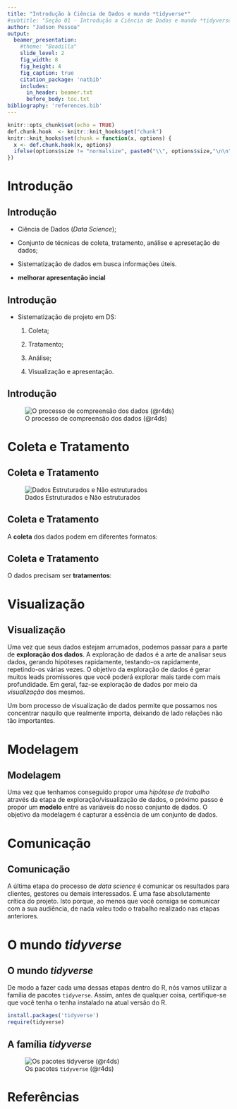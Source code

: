 ```yaml
---
title: "Introdução à Ciência de Dados e mundo *tidyverse*"
#subtitle: "Seção 01 - Introdução a Ciência de Dados e mundo *tidyverse*"
author: "Jadson Pessoa"
output: 
  beamer_presentation:
    #theme: "Boadilla"
    slide_level: 2
    fig_width: 8
    fig_height: 4
    fig_caption: true
    citation_package: 'natbib'
    includes:
      in_header: beamer.txt
      before_body: toc.txt
bibliography: 'references.bib'
---
```


```r
knitr::opts_chunk$set(echo = TRUE)
def.chunk.hook  <- knitr::knit_hooks$get("chunk")
knitr::knit_hooks$set(chunk = function(x, options) {
  x <- def.chunk.hook(x, options)
  ifelse(options$size != "normalsize", paste0("\\", options$size,"\n\n", x, "\n\n \\normalsize"), x)
})

```

# Introdução

## Introdução

-   Ciência de Dados (*Data Science*);

    \bigskip

-   Conjunto de técnicas de coleta, tratamento, análise e apresetação de dados;

    \bigskip

-   Sistematização de dados em busca informações úteis.

    \bigskip

-   **melhorar apresentação incial**

## Introdução

-   Sistematização de projeto em DS:

    \bigskip

    1.  Coleta;

        \bigskip

    2.  Tratamento;

        \bigskip

    3.  Análise;

        \bigskip

    4.  Visualização e apresentação.

## Introdução

![O processo de compreensão dos dados (@r4ds)](datascience.png)

# Coleta e Tratamento

## Coleta e Tratamento

![Dados Estruturados e Não estruturados](imagens/strutureUnstruture.png)

## Coleta e Tratamento

A **coleta** dos dados podem em diferentes formatos:

\bigskip

```{=tex}
\begin{itemize}

  \item Excel;
  
  \item XML;
  
  \item JSON;
  
  \item txt;
  
  \item HTML;
  
  \item MySQL;
  
  \item Formatos proprietários (Stata, Minitab, SPSS, SAS, etc).

\end{itemize}
```

## Coleta e Tratamento

O dados precisam ser **tratamentos**:

\bigskip

```{=tex}
\begin{itemize}

  \item Limpeza de dados; \smallskip
  
  \item Tratamento de \emph{missing values} ou NA;\smallskip
  
  \item Construção de números índices; \smallskip
  
  \item Deflacionar valores correntes; \smallskip
  
  \item Obtenção de taxas de crescimento; \smallskip
  
  \item Tratando tendências; \smallskip
  
  \item Dessazonalização; \smallskip
  
  \item Subconjuntos (\emph{subsetting}); \smallskip
  
  \item Classificação; \smallskip
  
  \item Utilização de \emph{lags}. 
  
\end{itemize}
```
# Visualização

## Visualização

Uma vez que seus dados estejam arrumados, podemos passar para a parte de **exploração dos dados**. A exploração de dados é a arte de analisar seus dados, gerando hipóteses rapidamente, testando-os rapidamente, repetindo-os várias vezes. O objetivo da exploração de dados é gerar muitos leads promissores que você poderá explorar mais tarde com mais profundidade. Em geral, faz-se exploração de dados por meio da *visualização* dos mesmos.

\bigskip

Um bom processo de visualização de dados permite que possamos nos concentrar naquilo que realmente importa, deixando de lado relações não tão importantes.

# Modelagem

## Modelagem

Uma vez que tenhamos conseguido propor uma *hipótese de trabalho* através da etapa de exploração/visualização de dados, o próximo passo é propor um **modelo** entre as variáveis do nosso conjunto de dados. O objetivo da modelagem é capturar a essência de um conjunto de dados.

# Comunicação

## Comunicação

A última etapa do processo de *data science* é comunicar os resultados para clientes, gestores ou demais interessados. É uma fase absolutamente crítica do projeto. Isto porque, ao menos que você consiga se comunicar com a sua audiência, de nada valeu todo o trabalho realizado nas etapas anteriores.

# O mundo *tidyverse*

## O mundo *tidyverse*

De modo a fazer cada uma dessas etapas dentro do R, nós vamos utilizar a família de pacotes `tidyverse`. Assim, antes de qualquer coisa, certifique-se que você tenha o tenha instalado na atual versão do R.

```r

install.packages('tidyverse')
require(tidyverse)

```

## A família *tidyverse*

![Os pacotes `tidyverse` (@r4ds)](tidyverse.png)

# Referências
